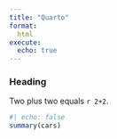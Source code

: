 ```yaml
---
title: "Quarto"
format:
  html
execute:
  echo: true
---
```


### Heading

Two plus two equals `r 2+2`.

```r
#| echo: false
summary(cars)
```



